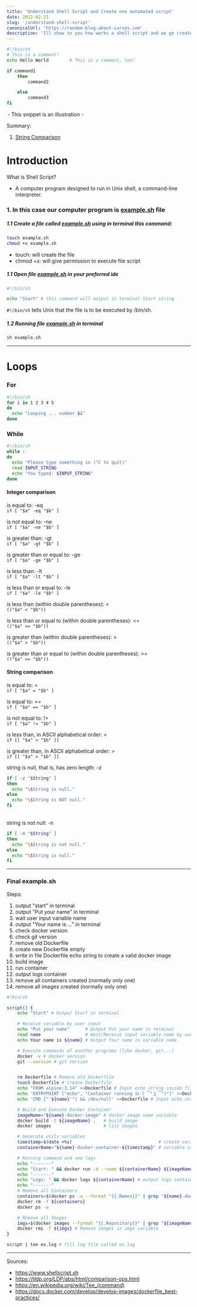 ```yaml
---
title: 'Understand Shell Script and Create one automated script'
date: 2022-02-21
slug: '/understand-shell-script'
canonicalUrl: 'https://random-blog-about-curses.com'
description: "Ill show to you how works a shell script and we go create one example"
---
```


```bash
#!/bin/sh
# This is a comment!
echo Hello World        # This is a comment, too!

if command1
    then
        command2

    else
        command3
fi
```
<legend style={{ textAlign: "right"}}>- This snippet is an illustration -</legend>

Summary:
1. [String Comparison](#string-comparison)

# Introduction
What is Shell Script?
- A computer program designed to run in Unix shell, a command-line interpreter.

### 1. In this case our computer program is <ins>example.sh</ins> file

##### 1.1 Create a file called <ins>example.sh</ins> using in terminal this command:
```bash
touch example.sh
chmod +x example.sh
```
- touch: will create the file
- chmod +x: will give permission to execute file script

##### 1.1 Open file <ins>example.sh</ins> in your preferred ide
```bash
#!/bin/sh 

echo "Start" # this command will output in terminal Start string
```
```#!/bin/sh``` tells Unix that the file is to be executed by /bin/sh. 

##### 1.2 Running file <ins>example.sh</ins> in terminal
```sh
sh example.sh
```
---
# Loops
### For
```bash
#!/bin/sh
for i in 1 2 3 4 5
do
  echo "Looping ... number $i"
done
```
### While
```bash
#!/bin/sh
while :
do
  echo "Please type something in (^C to quit)"
  read INPUT_STRING
  echo "You typed: $INPUT_STRING"
done
```

#### Integer comparison
is equal to: -eq <br/>
```if [ "$a" -eq "$b" ]``` <br />

is not equal to: -ne <br />
```if [ "$a" -ne "$b" ]``` <br />

is greater than: -gt <br />
```if [ "$a" -gt "$b" ]``` <br />

is greater than or equal to: -ge <br />
```if [ "$a" -ge "$b" ]``` <br />

is less than: -lt <br />
```if [ "$a" -lt "$b" ]``` <br />

is less than or equal to: -le <br />
```if [ "$a" -le "$b" ]``` <br />

is less than (within double parentheses): <  <br />
```(("$a" < "$b"))``` <br />

is less than or equal to (within double parentheses): <= <br />
```(("$a" <= "$b"))``` <br />

is greater than (within double parentheses): > <br />
```(("$a" > "$b"))``` <br />

is greater than or equal to (within double parentheses): >= <br />
```(("$a" >= "$b"))``` <br />

#### <a name="string-comparison"></a> String comparison

is equal to: = <br />
```if [ "$a" = "$b" ]```<br />

is equal to: ==<br />
```if [ "$a" == "$b" ]```<br />

is not equal to: !=<br />
```if [ "$a" != "$b" ]```<br />

is less than, in ASCII alphabetical order: <<br />
```if [[ "$a" < "$b" ]]```<br />

is greater than, in ASCII alphabetical order: ><br />
```if [[ "$a" > "$b" ]]```<br />

string is null, that is, has zero length: -z<br />
```bash
if [ -z "$String" ]
then
  echo "\$String is null."
else
  echo "\$String is NOT null."
fi 
```
<br />
string is not null: -n <br />

```bash
if [ -n "$String" ]
then
  echo "\$String is not null."
else
  echo "\$String is null."
fi 
```

---
### Final example.sh
Steps:
1. output "start" in terminal
2. output "Put your name" in terminal
3. wait user input variable name
4. output "Your name is ..." in terminal
5. check docker version
6. check git version
7. remove old Dockerfile
8. create new Dockerfile empty
9. write in file Dockerfile echo string to create a valid docker image
10. build image
11. run container
12. output logs container
13. remove all containers created (normally only one)
14. remove all images created (normally only one)

```bash
#!bin/sh

script() {
    echo "Start" # Output Start in terminal

    # Receive variable by user input
    echo "Put your name"      # Output Put your name in terminal
    read name                 # Wait/Receive input variable name by user
    echo Your name is ${name} # Output Your name is variable name

    # Execute commands of another programs (like docker, git...)
    docker -v # docker version
    git --version # git version


    rm Dockerfile # Remove old Dockerfile
    touch Dockerfile # Create Dockerfile
    echo "FROM alpine:3.14" >>Dockerfile # Input echo string inside file
    echo 'ENTRYPOINT ["echo", "Container running 👍 ( ͡° ͜ʖ ͡°)"]' >>Dockerfile # Input echo string inside file
    echo 'CMD ["'${name}'"] && /dev/null' >>Dockerfile # Input echo string inside file

    # Build and Execute Docker Container
    imageName="${name}-docker-image" # docker image name variable
    docker build -t ${imageName} .   # build image
    docker images                    # list images

    # Generate utils variables
    timestamp=$(date +%s)                                 # create variable timestamp to attach in container name
    containerName="${name}-docker-container-${timestamp}" # variable container name to assign in run command

    # Running command and see logs
    echo "-------"
    echo "Start: " && docker run -d --name ${containerName} ${imageName} # running container
    echo "-------"
    echo "Logs: " && docker logs ${containerName} # output logs container
    echo "-------"
    # Remove all Containers
    containers=$(docker ps -a --format "{{.Names}}" | grep "${name}-docker-container") # list all containers created in this script
    docker rm -f ${containers}                                                         # remove all containers created in this script
    docker ps -a                                                                       # list all containers

    # Remove all Images
    imgs=$(docker images --format "{{.Repository}}" | grep "${imageName}") # imgs created repository
    docker rmi -f ${imgs} # Remove images in imgs variable
}

script | tee ex.log # fill log file called ex.log
```

---

Sources: <br />
- https://www.shellscript.sh
- https://tldp.org/LDP/abs/html/comparison-ops.html
- https://en.wikipedia.org/wiki/Tee_(command)
- https://docs.docker.com/develop/develop-images/dockerfile_best-practices/
